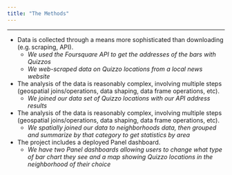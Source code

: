```yaml
---
title: "The Methods"
---
```

---

- Data is collected through a means more sophisticated than downloading (e.g. scraping, API).
    - *We used the Foursquare API to get the addresses of the bars with Quizzos*
    - *We web-scraped data on Quizzo locations from a local news website*

- The analysis of the data is reasonably complex, involving multiple steps (geospatial joins/operations, data shaping, data frame operations, etc). 
    - *We joined our data set of Quizzo locations with our API address results*

- The analysis of the data is reasonably complex, involving multiple steps (geospatial joins/operations, data shaping, data frame operations, etc). 
    - *We spatially joined our data to neighborhoods data, then grouped and summarize by that category to get statistics by area*

- The project includes a deployed Panel dashboard.
    - *We have two Panel dashboards allowing users to change what type of bar chart they see and a map showing Quizzo locations in the neighborhood of their choice*

